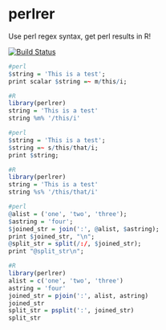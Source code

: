 # perlrer #
Use perl regex syntax, get perl results in R!

[![Build Status](https://travis-ci.org/jimhester/perlrer.png)](https://travis-ci.org/jimhester/perlrer)
```r
#perl
$string = 'This is a test';
print scalar $string =~ m/this/i;
```
```r
#R
library(perlrer)
string = 'This is a test'
string %m% '/this/i'
```
```r
#perl
$string = 'This is a test';
$string =~ s/this/that/i;
print $string;
```
```r
#R
library(perlrer)
string = 'This is a test'
string %s% '/this/that/i'
```
```r
#perl
@alist = ('one', 'two', 'three');
$astring = 'four';
$joined_str = join(':', @alist, $astring);
print $joined_str, "\n";
@split_str = split(/:/, $joined_str);
print "@split_str\n";
```
```r
#R
library(perlrer)
alist = c('one', 'two', 'three')
astring = 'four'
joined_str = pjoin(':', alist, astring)
joined_str
split_str = psplit(':', joined_str)
split_str
```


